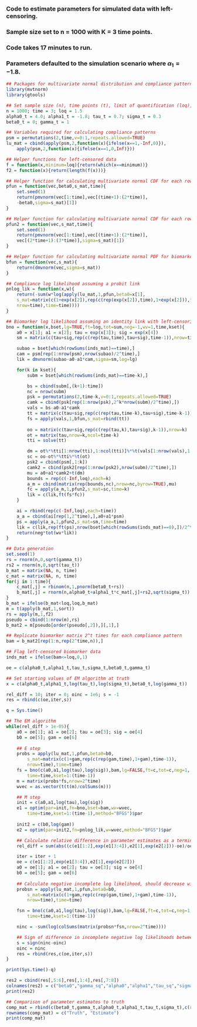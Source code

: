 ### Code to estimate parameters for simulated data with left-censoring.
### Sample size set to n = 1000 with K = 3 time points.
### Code takes 17 minutes to run.
### Parameters defaulted to the simulation scenario where $\alpha_1=-1.8$.

```r
## Packages for multivariate normal distribution and compliance patterns
library(mvtnorm)
library(gtools)

## Set sample size (n), time points (t), limit of quantification (loq), and true parameter values
n = 1000; time = 3; loq = 1.5
alpha0_t = 4.0; alpha1_t = -1.8; tau_t = 0.7; sigma_t = 0.3
beta0_t = 0; gamma_t = 1

## Variables required for calculating compliance patterns
psm = permutations(2,time,v=0:1,repeats.allowed=TRUE)
lu_mat = cbind(apply(psm,2,function(x){ifelse(x==1,-Inf,0)}),
	apply(psm,2,function(x){ifelse(x==1,0,Inf)}))

## Helper functions for left-censored data
f = function(x,minimum=loq){return(which(x==minimum))}
f2 = function(x){return(length(f(x)))}

## Helper function for calculating multivariate normal CDF for each row of a matrix for probit model
pfun = function(vec,beta0,s_mat,time){
	set.seed(1)
	return(pmvnorm(vec[1:time],vec[(time+1):(2*time)],
	-beta0,sigma=s_mat)[1])
}

## Helper function for calculating multivariate normal CDF for each row of a matrix for left-censored biomarker
pfun2 = function(vec,s_mat,time){
	set.seed(1)
	return(pmvnorm(vec[1:time],vec[(time+1):(2*time)],
	vec[(2*time+1):(3*time)],sigma=s_mat)[1])
}

## Helper function for calculating multivariate normal PDF for biomarker
bfun = function(vec,s_mat){
	return(dmvnorm(vec,sigma=s_mat))
}

## Compliance log likelihood assuming a probit link
pnlog_lik = function(x,w){
	return(-sum(w*log(apply(lu_mat,1,pfun,beta0=x[1],
	s_mat=matrix(c(1+exp(x[2]),rep(c(rep(exp(x[2]),time),1+exp(x[2])),time-1)),
	nrow=time),time=time))))
}

## Biomarker log likelihood assuming an identity link with left-censoring
bno = function(x,bset,lg=TRUE,ft=log,tot=sum,neg=-1,wv=1,time,kset){
	a0 = x[1]; a1 = x[2]; tau = exp(x[3]); sig = exp(x[4])
	sm = matrix(c(tau+sig,rep(c(rep(tau,time),tau+sig),time-1)),nrow=time)

	subao = bset[which(rowSums(inds_mat)==time),]
	cam = psm[rep(1:nrow(psm),nrow(subao)/2^time),]
	lik = dmvnorm(subao-a0-a1*cam,sigma=sm,log=lg)

	for(k in kset){
		subm = bset[which(rowSums(inds_mat)==time-k),]

		bs = cbind(subm[,(k+1):time])
		nc = nrow(subm)
		psk = permutations(2,time-k,v=0:1,repeats.allowed=TRUE)
		camk = cbind(psk[rep(1:nrow(psk),2^k*nrow(subm)/2^time),])
		vals = bs-a0-a1*camk
		tt = matrix(c(tau+sig,rep(c(rep(tau,time-k),tau+sig),time-k-1)),nrow=time-k)
		fs = apply(vals,1,bfun,s_mat=rbind(tt))
	
		oo = matrix(c(tau+sig,rep(c(rep(tau,k),tau+sig),k-1)),nrow=k)
		ot = matrix(tau,nrow=k,ncol=time-k)
		tti = solve(tt)

		dm = ot%*%tti[1:nrow(tti),1:ncol(tti)]%*%t(vals[1:nrow(vals),1:ncol(vals)])
		sc = oo-ot%*%tti%*%t(ot)
		psk2 = cbind(psm[,1:k])
		camk2 = cbind(psk2[rep(1:nrow(psk2),nrow(subm)/2^time),])
		mu = a0+a1*camk2+t(dm)
		bounds = rep(c(-Inf,loq),each=k)
		a_m = cbind(matrix(rep(bounds,nc),nrow=nc,byrow=TRUE),mu)
		fc = apply(a_m,1,pfun2,s_mat=sc,time=k)
		lik = c(lik,ft(fs*fc))
	}

	ai = rbind(rep(c(-Inf,loq),each=time))
	a_a = cbind(ai[rep(1,2^time),],a0+a1*psm)
	ps = apply(a_a,1,pfun2,s_mat=sm,time=time)
	lik = c(lik,rep(ft(ps),nrow(bset[which(rowSums(inds_mat)==0),])/2^time))
	return(neg*tot(wv*lik))
}

## Data generation
set.seed(1)
rs = rnorm(n,0,sqrt(gamma_t))
rs2 = rnorm(n,0,sqrt(tau_t))		
b_mat = matrix(NA, n, time)
c_mat = matrix(NA, n, time)
for(j in 1:time){
	c_mat[,j] = rbinom(n,1,pnorm(beta0_t+rs))
	b_mat[,j] = rnorm(n,alpha0_t+alpha1_t*c_mat[,j]+rs2,sqrt(sigma_t))
}
b_mat = ifelse(b_mat<loq,loq,b_mat)
m = t(apply(b_mat,1,sort))		
rs = apply(m,1,f2)
pseudo = cbind(1:nrow(m),rs)
b_mat2 = m[pseudo[order(pseudo[,2]),][,1],]

## Replicate biomarker matrix 2^t times for each compliance pattern
bam = b_mat2[rep(1:n,rep(2^time,n)),]

## Flag left-censored biomarker data
inds_mat = ifelse(bam<=loq,0,1)

oe = c(alpha0_t,alpha1_t,tau_t,sigma_t,beta0_t,gamma_t)

## Set starting values of EM algorithm at truth
x = c(alpha0_t,alpha1_t,log(tau_t),log(sigma_t),beta0_t,log(gamma_t))

rel_diff = 10; iter = 0; oinc = 1e6; s = -1
res = rbind(c(oe,iter,s))

q = Sys.time()

## The EM algorithm
while(rel_diff > 1e-05){
	a0 = oe[1]; a1 = oe[2]; tau = oe[3]; sig = oe[4]
	b0 = oe[5]; gam = oe[6]
	
	## E step
	probs = apply(lu_mat,1,pfun,beta0=b0,
		s_mat=matrix(c(1+gam,rep(c(rep(gam,time),1+gam),time-1)),
		nrow=time),time=time)
	fs = bno(c(a0,a1,log(tau),log(sig)),bam,lg=FALSE,ft=c,tot=c,neg=1,
		time=time,kset=1:(time-1))
	m = matrix(probs*fs,nrow=2^time)
	wvec = as.vector(t(t(m)/colSums(m)))

	## M step
	init = c(a0,a1,log(tau),log(sig))
	e1 = optim(par=init,fn=bno,bset=bam,wv=wvec,
		time=time,kset=1:(time-1),method="BFGS")$par
			
	init2 = c(b0,log(gam))
	e2 = optim(par=init2,fn=pnlog_lik,w=wvec,method="BFGS")$par

	## Calculate relative difference in parameter estimates as a terminating condition
	rel_diff = sum(abs((c(e1[1:2],exp(e1[3:4]),e2[1],exp(e2[2]))-oe)/oe))

	iter = iter + 1
	oe = c(e1[1:2],exp(e1[3:4]),e2[1],exp(e2[2]))
	a0 = oe[1]; a1 = oe[2]; tau = oe[3]; sig = oe[4]
	b0 = oe[5]; gam = oe[6]
	
	## Calculate negative incomplete log likelihood, should decrease with each EM step
	probsn = apply(lu_mat,1,pfun,beta0=b0,
		s_mat=matrix(c(1+gam,rep(c(rep(gam,time),1+gam),time-1)),
		nrow=time),time=time)

	fsn = bno(c(a0,a1,log(tau),log(sig)),bam,lg=FALSE,ft=c,tot=c,neg=1,
		time=time,kset=1:(time-1))

	ninc = -sum(log(colSums(matrix(probsn*fsn,nrow=2^time))))

	## Sign of difference in incomplete negative log likelihoods between iterations, should be negative
	s = sign(ninc-oinc)
	oinc = ninc
	res = rbind(res,c(oe,iter,s))
}

print(Sys.time()-q)

res2 = cbind(res[,5:6],res[,1:4],res[,7:8])
colnames(res2) = c("beta0","gamma_sq","alpha0","alpha1","tau_sq","sigma_sq","iter","decrease in incomplete negative log likelihood?")
print(res2)

## Comparison of parameter estimates to truth
comp_mat = rbind(c(beta0_t,gamma_t,alpha0_t,alpha1_t,tau_t,sigma_t),c(res2[nrow(res2),1:2],res2[nrow(res2),3:6]))
rownames(comp_mat) = c("Truth", "Estimate")
print(comp_mat)
```